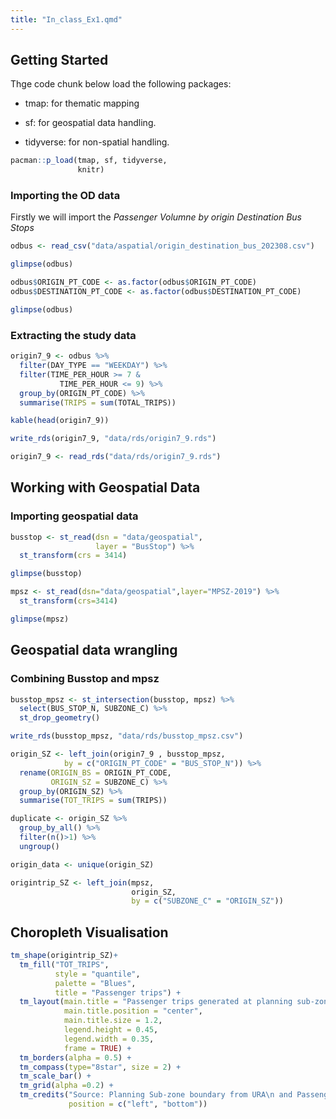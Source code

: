 ```yaml
---
title: "In_class_Ex1.qmd"
---
```


## Getting Started

Thge code chunk below load the following packages:

-   tmap: for thematic mapping

-   sf: for geospatial data handling.

-   tidyverse: for non-spatial handling.

```r
pacman::p_load(tmap, sf, tidyverse, 
               knitr)
```

### Importing the OD data

Firstly we will import the *Passenger Volumne by origin Destination Bus Stops*

```r
odbus <- read_csv("data/aspatial/origin_destination_bus_202308.csv")
```

```r
glimpse(odbus)
```

```r
odbus$ORIGIN_PT_CODE <- as.factor(odbus$ORIGIN_PT_CODE)
odbus$DESTINATION_PT_CODE <- as.factor(odbus$DESTINATION_PT_CODE) 
```

```r
glimpse(odbus)
```

### Extracting the study data

```r
origin7_9 <- odbus %>%
  filter(DAY_TYPE == "WEEKDAY") %>%
  filter(TIME_PER_HOUR >= 7 &
           TIME_PER_HOUR <= 9) %>%
  group_by(ORIGIN_PT_CODE) %>%
  summarise(TRIPS = sum(TOTAL_TRIPS))
```

```r
kable(head(origin7_9))

```

```r
write_rds(origin7_9, "data/rds/origin7_9.rds")
```

```r
origin7_9 <- read_rds("data/rds/origin7_9.rds")
```

## **Working with Geospatial Data**

### Importing geospatial data

```r
busstop <- st_read(dsn = "data/geospatial",
                   layer = "BusStop") %>%
  st_transform(crs = 3414)
```

```r
glimpse(busstop)

```

```r
mpsz <- st_read(dsn="data/geospatial",layer="MPSZ-2019") %>%
  st_transform(crs=3414)
```

```r
glimpse(mpsz)

```

## **Geospatial data wrangling**

### **Combining Busstop and mpsz**

```r
busstop_mpsz <- st_intersection(busstop, mpsz) %>%
  select(BUS_STOP_N, SUBZONE_C) %>%
  st_drop_geometry()
```

```r
write_rds(busstop_mpsz, "data/rds/busstop_mpsz.csv")  

```

```r
origin_SZ <- left_join(origin7_9 , busstop_mpsz,
            by = c("ORIGIN_PT_CODE" = "BUS_STOP_N")) %>%
  rename(ORIGIN_BS = ORIGIN_PT_CODE,
         ORIGIN_SZ = SUBZONE_C) %>%
  group_by(ORIGIN_SZ) %>%
  summarise(TOT_TRIPS = sum(TRIPS))
```

```r
duplicate <- origin_SZ %>%
  group_by_all() %>%
  filter(n()>1) %>%
  ungroup()
```

```r
origin_data <- unique(origin_SZ)
```

```r
origintrip_SZ <- left_join(mpsz, 
                           origin_SZ,
                           by = c("SUBZONE_C" = "ORIGIN_SZ"))
```

## Choropleth Visualisation

```r
tm_shape(origintrip_SZ)+
  tm_fill("TOT_TRIPS", 
          style = "quantile", 
          palette = "Blues",
          title = "Passenger trips") +
  tm_layout(main.title = "Passenger trips generated at planning sub-zone level",
            main.title.position = "center",
            main.title.size = 1.2,
            legend.height = 0.45, 
            legend.width = 0.35,
            frame = TRUE) +
  tm_borders(alpha = 0.5) +
  tm_compass(type="8star", size = 2) +
  tm_scale_bar() +
  tm_grid(alpha =0.2) +
  tm_credits("Source: Planning Sub-zone boundary from URA\n and Passenger trips data from LTA", 
             position = c("left", "bottom"))
```

